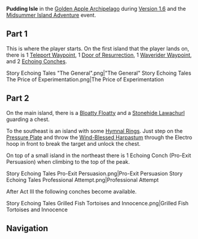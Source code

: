 {{CustomTabs
|tab1 = Overview
|tab2 = 1.6
|tab3 = 2.8
}}
{{Location Infobox
|title        = Pudding Isle
|image        = <gallery>
Golden Apple Archipelago Pudding Isle.png|In Game
Pudding Isle Map 1.png|Submerged
Pudding Isle Map 2.png|Risen
</gallery>
|type         = Subarea
|map          = Golden Apple Archipelago
|region       = Golden Apple Archipelago
|event        = Version 1.6
}}
'''Pudding Isle''' in the [[Golden Apple Archipelago/1.6|Golden Apple Archipelago]] during [[Version 1.6]] and the [[Midsummer Island Adventure]] event.

==Part 1==
This is where the player starts. On the first island that the player lands on, there is 1 [[Teleport Waypoint]], 1 [[Door of Resurrection]], 1 [[Waverider Waypoint]], and 2 [[Echoing Conch]]es.

<gallery hideaddbutton="true">
Story Echoing Tales "The General".png|"The General"
Story Echoing Tales The Price of Experimentation.png|The Price of Experimentation
</gallery>

==Part 2==
On the main island, there is a [[Bloatty Floatty]] and a [[Stonehide Lawachurl]] guarding a chest.

To the southeast is an island with some [[Hymnal Rings]]. Just step on the [[Pressure Plate]] and throw the [[Wind-Blessed Harpastum]] through the Electro hoop in front to break the target and unlock the chest.

On top of a small island in the northeast there is 1 Echoing Conch (Pro-Exit Persuasion) when climbing to the top of the peak.

<gallery hideaddbutton="true">
Story Echoing Tales Pro-Exit Persuasion.png|Pro-Exit Persuasion
Story Echoing Tales Professional Attempt.png|Professional Attempt
</gallery>

After Act III the following conches become available.

<gallery hideaddbutton="true">
Story Echoing Tales Grilled Fish Tortoises and Innocence.png|Grilled Fish Tortoises and Innocence
</gallery>

==Navigation==
{{Area Navbox|Time-Limited}}